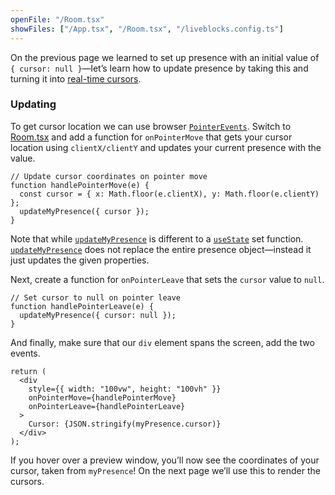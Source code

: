 ```yaml
---
openFile: "/Room.tsx"
showFiles: ["/App.tsx", "/Room.tsx", "/liveblocks.config.ts"]
---
```


On the previous page we learned to set up presence with an initial value of
`{ cursor: null }`—let’s learn how to update presence by taking this and turning
it into [real-time cursors](/examples/live-cursors).

### Updating

To get cursor location we can use browser
[`PointerEvents`](https://developer.mozilla.org/en-US/docs/Web/API/Pointer_events).
Switch to [Room.tsx][] and add a function for `onPointerMove` that gets your
cursor location using `clientX/clientY` and updates your current presence with
the value.

```tsx
// Update cursor coordinates on pointer move
function handlePointerMove(e) {
  const cursor = { x: Math.floor(e.clientX), y: Math.floor(e.clientY) };
  updateMyPresence({ cursor });
}
```

<Banner title="updateMyPresence">

Note that while [`updateMyPresence`][] is different to a
[`useState`](https://react.dev/reference/react/useState) set function.
[`updateMyPresence`][] does not replace the entire presence object—instead it
just updates the given properties.

</Banner>

Next, create a function for `onPointerLeave` that sets the `cursor` value to
`null`.

```tsx
// Set cursor to null on pointer leave
function handlePointerLeave(e) {
  updateMyPresence({ cursor: null });
}
```

And finally, make sure that our `div` element spans the screen, add the two
events.

```tsx highlight="3-5"
return (
  <div
    style={{ width: "100vw", height: "100vh" }}
    onPointerMove={handlePointerMove}
    onPointerLeave={handlePointerLeave}
  >
    Cursor: {JSON.stringify(myPresence.cursor)}
  </div>
);
```

If you hover over a preview window, you’ll now see the coordinates of your
cursor, taken from `myPresence`! On the next page we’ll use this to render the
cursors.

[`RoomProvider`]: /docs/api-reference/liveblocks-react#RoomProvider
[`useMyPresence`]: /docs/api-reference/liveblocks-react#useMyPresence
[`updateMyPresence`]: /docs/api-reference/liveblocks-react#useMyPresence
[liveblocks.config.ts]: #/liveblocks.config.ts
[App.tsx]: #/App.tsx
[Room.tsx]: #/Room.tsx
